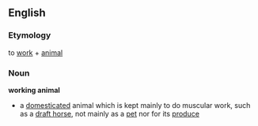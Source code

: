 ==English==
===Etymology===
to [[work]] + [[animal]]

===Noun===
'''working animal''' {{m}}
*a [[domesticate]]d animal which is kept mainly to do muscular work, such as a [[draft horse]], not mainly as a [[pet]] nor for its [[produce]]